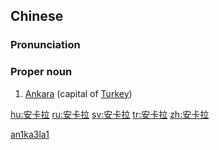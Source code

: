 ==Chinese==
{{zh-forms|gloss=-}}

===Pronunciation===
{{zh-pron
|m=Ānkǎlā
|c=on1 kaa1 laai1
|mn=qz:An-khah-la/xm,zz:An-khá-la
|cat=pn
}}

===Proper noun===
{{zh-proper noun}}

# [[Ankara]] (capital of [[Turkey]])

[[Category:zh:Capital cities|an1ka3la1]]

[[hu:安卡拉]]
[[ru:安卡拉]]
[[sv:安卡拉]]
[[tr:安卡拉]]
[[zh:安卡拉]]